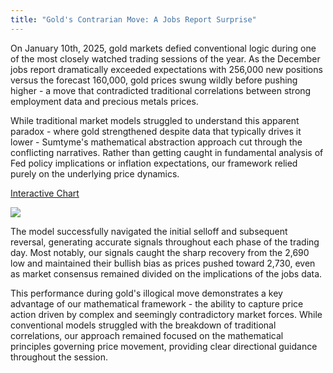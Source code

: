 ```yaml
---
title: "Gold's Contrarian Move: A Jobs Report Surprise"
---
```


On January 10th, 2025, gold markets defied conventional logic during one of the most closely watched trading sessions of the year. As the December jobs report dramatically exceeded expectations with 256,000 new positions versus the forecast 160,000, gold prices swung wildly before pushing higher - a move that contradicted traditional correlations between strong employment data and precious metals prices.

While traditional market models struggled to understand this apparent paradox - where gold strengthened despite data that typically drives it lower - Sumtyme's mathematical abstraction approach cut through the conflicting narratives. Rather than getting caught in fundamental analysis of Fed policy implications or inflation expectations, our framework relied purely on the underlying price dynamics.

[Interactive Chart](https://www.sumtyme.ai/gold)

![](/images/gold_1.png)

The model successfully navigated the initial selloff and subsequent reversal, generating accurate signals throughout each phase of the trading day. Most notably, our signals caught the sharp recovery from the 2,690 low and maintained their bullish bias as prices pushed toward 2,730, even as market consensus remained divided on the implications of the jobs data.

This performance during gold's illogical move demonstrates a key advantage of our mathematical framework - the ability to capture price action driven by complex and seemingly contradictory market forces. While conventional models struggled with the breakdown of traditional correlations, our approach remained focused on the mathematical principles governing price movement, providing clear directional guidance throughout the session.